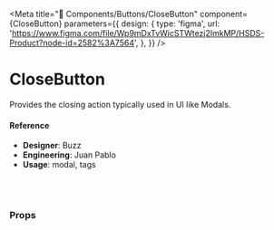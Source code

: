 
<Meta
  title="🧬 Components/Buttons/CloseButton"
  component={CloseButton}
  parameters={{
    design: {
      type: 'figma',
      url:
        'https://www.figma.com/file/Wp9mDxTvWicSTWtezj2ImkMP/HSDS-Product?node-id=2582%3A7564',
    },
  }}
/>

# CloseButton

Provides the closing action typically used in UI like Modals.

<Canvas>
  <Story name="default">
    <CloseButton
      onClick={action('click')}
      seamless={boolean('seamless', true)}
      size={select(
        'size',
        {
          lg: 'md',
          md: 'sm',
          sm: 'xs',
        },
        'md'
      )}
    />
  </Story>
</Canvas>

#### Reference

- **Designer**: Buzz
- **Engineering**: Juan Pablo
- **Usage**: modal, tags

<br />
<br />

### Props

<ArgsTable of={CloseButton} />

